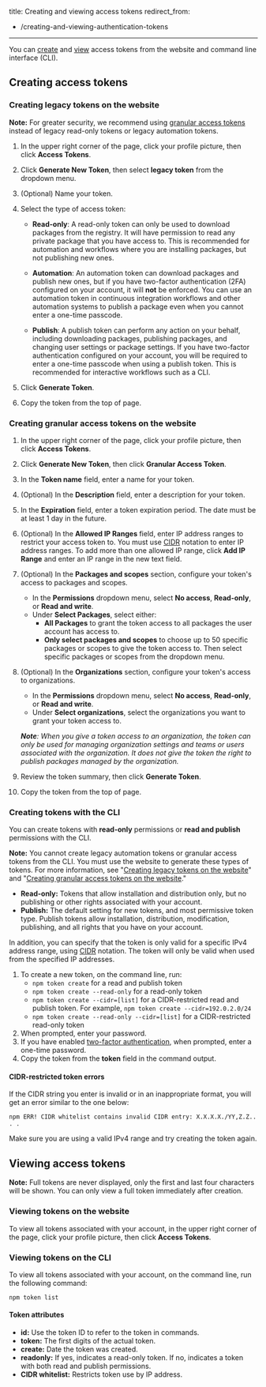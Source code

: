 
title: Creating and viewing access tokens
redirect_from:
   - /creating-and-viewing-authentication-tokens
---

You can [create](#creating-access-tokens) and [view](#viewing-access-tokens) access tokens from the website and command line interface (CLI).

## Creating access tokens

### Creating legacy tokens on the website

<Note>

**Note:** For greater security, we recommend using [granular access tokens](#creating-granular-access-tokens-on-the-website) instead of legacy read-only tokens or legacy automation tokens.

</Note>

1. In the upper right corner of the page, click your profile picture, then click **Access Tokens**.

   <Screenshot src="/integrations/integrating-npm-with-external-services/tokens-profile.png" alt="Screenshot of the account menu with the tokens link selected" />

2. Click **Generate New Token**, then select **legacy token** from the dropdown menu.

   <Screenshot src="/integrations/integrating-npm-with-external-services/create-token.png" alt="Screenshot of the create new token button" />

3. (Optional) Name your token.

4. Select the type of access token:

   - **Read-only**: A read-only token can only be used to download packages from the registry. It will have permission to read any private package that you have access to. This is recommended for automation and workflows where you are installing packages, but not publishing new ones.

   - **Automation**: An automation token can download packages and publish new ones, but if you have two-factor authentication (2FA) configured on your account, it will **not** be enforced. You can use an automation token in continuous integration workflows and other automation systems to publish a package even when you cannot enter a one-time passcode.

   - **Publish**: A publish token can perform any action on your behalf, including downloading packages, publishing packages, and changing user settings or package settings. If you have two-factor authentication configured on your account, you will be required to enter a one-time passcode when using a publish token. This is recommended for interactive workflows such as a CLI.

   <Screenshot src="/integrations/integrating-npm-with-external-services/token-level-select.png" alt="Screenshot of the access level selection" />

5. Click **Generate Token**.

6. Copy the token from the top of page.

### Creating granular access tokens on the website

1. In the upper right corner of the page, click your profile picture, then click **Access Tokens**.

   <Screenshot src="/integrations/integrating-npm-with-external-services/tokens-profile.png" alt="Screenshot of the account menu with the tokens link selected" />

2. Click **Generate New Token**, then click **Granular Access Token**.

   <Screenshot src="/integrations/integrating-npm-with-external-services/create-token.png" alt="Screenshot of the create new token button" />

3. In the **Token name** field, enter a name for your token.

4. (Optional) In the **Description** field, enter a description for your token.

5. In the **Expiration** field, enter a token expiration period. The date must be at least 1 day in the future.

6. (Optional) In the **Allowed IP Ranges** field, enter IP address ranges to restrict your access token to. You must use [CIDR][cidr-wiki] notation to enter IP address ranges. To add more than one allowed IP range, click **Add IP Range** and enter an IP range in the new text field.

   <Screenshot src="/integrations/integrating-npm-with-external-services/granular-access-token-ip-range.png" alt="Screenshot of the allowed IP ranges section" />

7. (Optional) In the **Packages and scopes** section, configure your token's access to packages and scopes.

   - In the **Permissions** dropdown menu, select **No access**, **Read-only**, or **Read and write**.
   - Under **Select Packages**, select either:
     - **All Packages** to grant the token access to all packages the user account has access to.
     - **Only select packages and scopes** to choose up to 50 specific packages or scopes to give the token access to. Then select specific packages or scopes from the dropdown menu.

   <Screenshot src="/integrations/integrating-npm-with-external-services/granular-access-token-packages-scopes.png" alt="Screenshot of the packages and scopes section" />

8. (Optional) In the **Organizations** section, configure your token's access to organizations.

   - In the **Permissions** dropdown menu, select **No access**, **Read-only**, or **Read and write**.
   - Under **Select organizations**, select the organizations you want to grant your token access to.

   <Screenshot src="/integrations/integrating-npm-with-external-services/granular-access-token-organizations.png" alt="Screenshot of the organizations section" />

   _**Note**: When you give a token access to an organization, the token can only be used for managing organization settings and teams or users associated with the organization. It does not give the token the right to publish packages managed by the organization._

9. Review the token summary, then click **Generate Token**.

   <Screenshot src="/integrations/integrating-npm-with-external-services/granular-access-token-summary.png" alt="Screenshot of the granular access token summary and the generate token button" />

10. Copy the token from the top of page.

### Creating tokens with the CLI

You can create tokens with **read-only** permissions or **read and publish** permissions with the CLI.

<Note>

**Note:** You cannot create legacy automation tokens or granular access tokens from the CLI. You must use the website to generate these types of tokens. For more information, see "[Creating legacy tokens on the website](#creating-legacy-tokens-on-the-website)" and "[Creating granular access tokens on the website](#creating-granular-access-tokens-on-the-website)."

</Note>

- **Read-only:** Tokens that allow installation and distribution only, but no publishing or other rights associated with your account.
- **Publish:** The default setting for new tokens, and most permissive token type. Publish tokens allow installation, distribution, modification, publishing, and all rights that you have on your account.

In addition, you can specify that the token is only valid for a specific IPv4 address range, using [CIDR][cidr-wiki] notation. The token will only be valid when used from the specified IP addresses.

1. To create a new token, on the command line, run:
   - `npm token create` for a read and publish token
   - `npm token create --read-only` for a read-only token
   - `npm token create --cidr=[list]` for a CIDR-restricted read and publish token. For example, `npm token create --cidr=192.0.2.0/24`
   - `npm token create --read-only --cidr=[list]` for a CIDR-restricted read-only token
2. When prompted, enter your password.
3. If you have enabled [two-factor authentication][tfa], when prompted, enter a one-time password.
4. Copy the token from the **token** field in the command output.

#### CIDR-restricted token errors

If the CIDR string you enter is invalid or in an inappropriate format, you will get an error similar to the one below:

```
npm ERR! CIDR whitelist contains invalid CIDR entry: X.X.X.X./YY,Z.Z.. . .
```

Make sure you are using a valid IPv4 range and try creating the token again.

## Viewing access tokens

<Note>

**Note:** Full tokens are never displayed, only the first and last four characters will be shown. You can only view a full token immediately after creation.

</Note>

### Viewing tokens on the website

To view all tokens associated with your account, in the upper right corner of the page, click your profile picture, then click **Access Tokens**.

<Screenshot src="/integrations/integrating-npm-with-external-services/tokens-profile.png" alt="Screenshot of the account menu with the tokens link selected" />

### Viewing tokens on the CLI

To view all tokens associated with your account, on the command line, run the following command:

```
npm token list
```

#### Token attributes

- **id:** Use the token ID to refer to the token in commands.
- **token:** The first digits of the actual token.
- **create:** Date the token was created.
- **readonly:** If yes, indicates a read-only token. If no, indicates a token with both read and publish permissions.
- **CIDR whitelist:** Restricts token use by IP address.

[tfa]: about-two-factor-authentication
[cidr-wiki]: https://en.wikipedia.org/wiki/Classless_Inter-Domain_Routing
